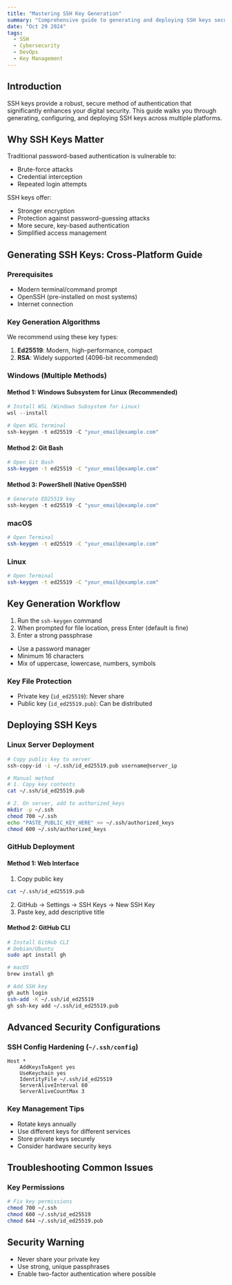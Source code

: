 ```yaml
---
title: "Mastering SSH Key Generation"
summary: "Comprehensive guide to generating and deploying SSH keys securely across Windows, macOS, and Linux"
date: "Oct 29 2024"
tags:
  - SSH
  - Cybersecurity
  - DevOps
  - Key Management
---
```


## Introduction

SSH keys provide a robust, secure method of authentication that significantly enhances your digital security. This guide walks you through generating, configuring, and deploying SSH keys across multiple platforms.

## Why SSH Keys Matter

Traditional password-based authentication is vulnerable to:
- Brute-force attacks
- Credential interception
- Repeated login attempts

SSH keys offer:
- Stronger encryption
- Protection against password-guessing attacks
- More secure, key-based authentication
- Simplified access management

## Generating SSH Keys: Cross-Platform Guide

### Prerequisites
- Modern terminal/command prompt
- OpenSSH (pre-installed on most systems)
- Internet connection

### Key Generation Algorithms

We recommend using these key types:
1. **Ed25519**: Modern, high-performance, compact
2. **RSA**: Widely supported (4096-bit recommended)

### Windows (Multiple Methods)

#### Method 1: Windows Subsystem for Linux (Recommended)
```powershell
# Install WSL (Windows Subsystem for Linux)
wsl --install

# Open WSL terminal
ssh-keygen -t ed25519 -C "your_email@example.com"
```

#### Method 2: Git Bash
```bash
# Open Git Bash
ssh-keygen -t ed25519 -C "your_email@example.com"
```

#### Method 3: PowerShell (Native OpenSSH)
```powershell
# Generate ED25519 key
ssh-keygen -t ed25519 -C "your_email@example.com"
```

### macOS
```bash
# Open Terminal
ssh-keygen -t ed25519 -C "your_email@example.com"
```

### Linux
```bash
# Open Terminal
ssh-keygen -t ed25519 -C "your_email@example.com"
```

## Key Generation Workflow

1. Run the `ssh-keygen` command
2. When prompted for file location, press Enter (default is fine)
3. Enter a strong passphrase
- Use a password manager
- Minimum 16 characters
- Mix of uppercase, lowercase, numbers, symbols

### Key File Protection
- Private key (`id_ed25519`): Never share
- Public key (`id_ed25519.pub`): Can be distributed

## Deploying SSH Keys

### Linux Server Deployment
```bash
# Copy public key to server
ssh-copy-id -i ~/.ssh/id_ed25519.pub username@server_ip

# Manual method
# 1. Copy key contents
cat ~/.ssh/id_ed25519.pub

# 2. On server, add to authorized_keys
mkdir -p ~/.ssh
chmod 700 ~/.ssh
echo "PASTE_PUBLIC_KEY_HERE" >> ~/.ssh/authorized_keys
chmod 600 ~/.ssh/authorized_keys
```

### GitHub Deployment

#### Method 1: Web Interface
1. Copy public key
```bash
cat ~/.ssh/id_ed25519.pub
```
2. GitHub → Settings → SSH Keys → New SSH Key
3. Paste key, add descriptive title

#### Method 2: GitHub CLI
```bash
# Install GitHub CLI
# Debian/Ubuntu
sudo apt install gh

# macOS
brew install gh

# Add SSH key
gh auth login
ssh-add -K ~/.ssh/id_ed25519
gh ssh-key add ~/.ssh/id_ed25519.pub
```

## Advanced Security Configurations

### SSH Config Hardening (`~/.ssh/config`)
```sshconfig
Host *
    AddKeysToAgent yes
    UseKeychain yes
    IdentityFile ~/.ssh/id_ed25519
    ServerAliveInterval 60
    ServerAliveCountMax 3
```

### Key Management Tips
- Rotate keys annually
- Use different keys for different services
- Store private keys securely
- Consider hardware security keys

## Troubleshooting Common Issues

### Key Permissions
```bash
# Fix key permissions
chmod 700 ~/.ssh
chmod 600 ~/.ssh/id_ed25519
chmod 644 ~/.ssh/id_ed25519.pub
```

## Security Warning
- Never share your private key
- Use strong, unique passphrases
- Enable two-factor authentication where possible